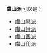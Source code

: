 '''虞山派'''可以是：

* [[虞山琴派|虞山琴派]]
* [[虞山詩派|虞山詩派]]
* [[虞山画派|虞山画派]]
* [[虞山印派|虞山印派]]

{{disambig|CAT=三字消歧義}}